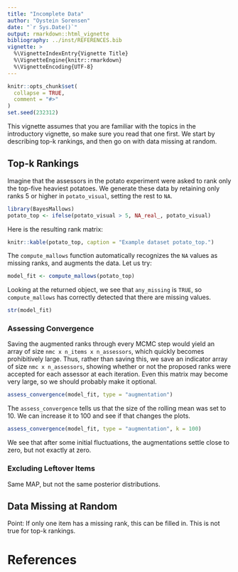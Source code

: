 ```yaml
---
title: "Incomplete Data"
author: "Oystein Sorensen"
date: "`r Sys.Date()`"
output: rmarkdown::html_vignette
bibliography: ../inst/REFERENCES.bib
vignette: >
  %\VignetteIndexEntry{Vignette Title}
  %\VignetteEngine{knitr::rmarkdown}
  %\VignetteEncoding{UTF-8}
---
```


```r
knitr::opts_chunk$set(
  collapse = TRUE,
  comment = "#>"
)
set.seed(232312)
```

This vignette assumes that you are familiar with the topics in the introductory vignette, so make sure you read that one first. We start by describing top-k rankings, and then go on with data missing at random.

## Top-k Rankings

Imagine that the assessors in the potato experiment were asked to rank only the top-five heaviest potatoes. We generate these data by retaining only ranks 5 or higher in `potato_visual`, setting the rest to `NA`.

```r
library(BayesMallows)
potato_top <- ifelse(potato_visual > 5, NA_real_, potato_visual)
```

Here is the resulting rank matrix:

```r
knitr::kable(potato_top, caption = "Example dataset potato_top.")
```

The `compute_mallows` function automatically recognizes the `NA` values as missing ranks, and augments the data. Let us try:

```r
model_fit <- compute_mallows(potato_top)
```

Looking at the returned object, we see that `any_missing` is `TRUE`, so `compute_mallows` has correctly detected that there are missing values.
```r
str(model_fit)
```

### Assessing Convergence

Saving the augmented ranks through every MCMC step would yield an array of size `nmc x n_items x n_assessors`, which quickly becomes prohibitively large. Thus, rather than saving this, we save an indicator array of size `nmc x n_assessors`, showing whether or not the proposed ranks were accepted for each assessor at each iteration. Even this matrix may become very large, so we should probably make it optional.

```r
assess_convergence(model_fit, type = "augmentation")
```

The `assess_convergence` tells us that the size of the rolling mean was set to 10. We can increase it to 100 and see if that changes the plots.

```r
assess_convergence(model_fit, type = "augmentation", k = 100)
```

We see that after some initial fluctuations, the augmentations settle close to zero, but not exactly at zero.

### Excluding Leftover Items
Same MAP, but not the same posterior distributions.

## Data Missing at Random

Point: If only one item has a missing rank, this can be filled in. This is not true for top-k rankings.

# References
